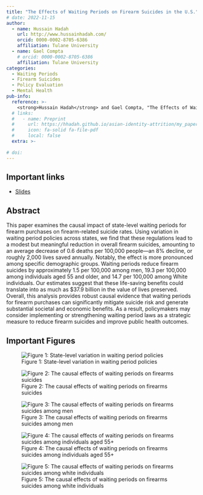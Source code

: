 ```yaml
---
title: "The Effects of Waiting Periods on Firearm Suicides in the U.S."
# date: 2022-11-15
author:
  - name: Hussain Hadah
    url: http://www.hussainhadah.com/
    orcid: 0000-0002-8705-6386
    affiliation: Tulane University
  - name: Gael Compta
    # orcid: 0000-0002-8705-6386
    affiliation: Tulane University
categories: 
  - Waiting Periods
  - Firearm Suicides
  - Policy Evaluation
  - Mental Health
pub-info:
  reference: >-
    <strong>Hussain Hadah</strong> and Gael Compta, "The Effects of Waiting Periods on Firearm Suicides in the U.S."</em>
  # links:
  #   - name: Preprint
  #     url: https://hhadah.github.io/asian-identity-attrition/my_paper/submit_preprint.pdf
  #     icon: fa-solid fa-file-pdf
  #     local: false
  extra: >-
    
# doi: 
---
```


## Important links

- [Slides](https://hhadah.github.io/presentations/2024-dec-4/dec-4.pdf)

## Abstract

This paper examines the causal impact of state-level waiting periods for firearm purchases on firearm-related suicide rates. Using variation in waiting period policies across states, we find that these regulations lead to a modest but meaningful reduction in overall firearm suicides, amounting to an average decrease of 0.6 deaths per 100,000 people—an 8\% decline, or roughly 2,000 lives saved annually. Notably, the effect is more pronounced among specific demographic groups. Waiting periods reduce firearm suicides by approximately 1.5 per 100,000 among men, 19.3 per 100,000 among individuals aged 55 and older, and 14.7 per 100,000 among White individuals. Our estimates suggest that these life-saving benefits could translate into as much as \$37.9 billion in the value of lives preserved. Overall, this analysis provides robust causal evidence that waiting periods for firearm purchases can significantly mitigate suicide risk and generate substantial societal and economic benefits. As a result, policymakers may consider implementing or strengthening waiting period laws as a strategic measure to reduce firearm suicides and improve public health outcomes.

## Important Figures

![Figure 1: State-level variation in waiting period policies](193-staggarred_sample_panel_view.png)

![Figure 2: The causal effects of waiting periods on firearms suicides](1000-csid-all-fire.png)

![Figure 3: The causal effects of waiting periods on firearms suicides among men](1001-csid-men-fire.png)

![Figure 4: The causal effects of waiting periods on firearms suicides among individuals aged 55+](1002-csid-age_55p-fire.png)

![Figure 5: The causal effects of waiting periods on firearms suicides among white individuals](1003-csid-white-fire.png)

<!-- ## Citation

Hadah, Hussain, The Effect of Anti-Asian Attitudes on Asian Identity in the U.S. (September 24, 2024). Available at https://hhadah.github.io/asian-identity-attrition/my_paper/submit_preprint.pdf

```bibtex
@article{hadah2024hispanicidentity,
    Author = {Hadah, Hussain},
    Title = {The Effect of Anti-Asian Attitudes on Asian Identity in the U.S.},
    Year = {2024}}
``` -->